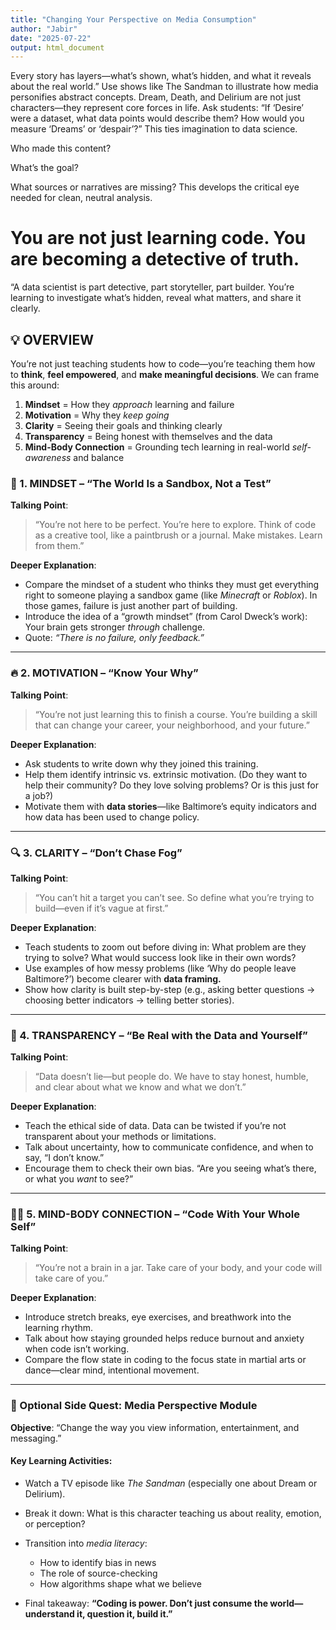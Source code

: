 ```yaml
---
title: "Changing Your Perspective on Media Consumption"
author: "Jabir"
date: "2025-07-22"
output: html_document
---
```


Every story has layers—what’s shown, what’s hidden, and what it reveals about the real world.” Use shows like The Sandman to illustrate how media personifies abstract concepts. Dream, Death, and Delirium are not just characters—they represent core forces in life. Ask students: “If ‘Desire’ were a dataset, what data points would describe them? How would you measure ‘Dreams’ or ‘despair’?” This ties imagination to data science.

Who made this content?

What’s the goal?

What sources or narratives are missing? This develops the critical eye needed for clean, neutral analysis.

# You are not just learning code. You are becoming a detective of truth.

“A data scientist is part detective, part storyteller, part builder. You’re learning to investigate what’s hidden, reveal what matters, and share it clearly.

## 💡 OVERVIEW

You're not just teaching students how to code—you’re teaching them how to **think**, **feel empowered**, and **make meaningful decisions**. We can frame this around:

1.  **Mindset** = How they *approach* learning and failure
2.  **Motivation** = Why they *keep going*
3.  **Clarity** = Seeing their goals and thinking clearly
4.  **Transparency** = Being honest with themselves and the data
5.  **Mind-Body Connection** = Grounding tech learning in real-world *self-awareness* and balance

### 🧠 1. MINDSET – "The World Is a Sandbox, Not a Test"

**Talking Point**:

> “You’re not here to be perfect. You’re here to explore. Think of code as a creative tool, like a paintbrush or a journal. Make mistakes. Learn from them.”

**Deeper Explanation**:

-   Compare the mindset of a student who thinks they must get everything right to someone playing a sandbox game (like *Minecraft* or *Roblox*). In those games, failure is just another part of building.
-   Introduce the idea of a “growth mindset” (from Carol Dweck’s work): Your brain gets stronger *through* challenge.
-   Quote: *"There is no failure, only feedback."*

------------------------------------------------------------------------

### 🔥 2. MOTIVATION – "Know Your Why"

**Talking Point**:

> “You’re not just learning this to finish a course. You’re building a skill that can change your career, your neighborhood, and your future.”

**Deeper Explanation**:

-   Ask students to write down why they joined this training.
-   Help them identify intrinsic vs. extrinsic motivation. (Do they want to help their community? Do they love solving problems? Or is this just for a job?)
-   Motivate them with **data stories**—like Baltimore’s equity indicators and how data has been used to change policy.

------------------------------------------------------------------------

### 🔍 3. CLARITY – "Don’t Chase Fog"

**Talking Point**:

> “You can’t hit a target you can’t see. So define what you’re trying to build—even if it’s vague at first.”

**Deeper Explanation**:

-   Teach students to zoom out before diving in: What problem are they trying to solve? What would success look like in their own words?
-   Use examples of how messy problems (like ‘Why do people leave Baltimore?’) become clearer with **data framing.**
-   Show how clarity is built step-by-step (e.g., asking better questions → choosing better indicators → telling better stories).

------------------------------------------------------------------------

### 💬 4. TRANSPARENCY – "Be Real with the Data and Yourself"

**Talking Point**:

> “Data doesn't lie—but people do. We have to stay honest, humble, and clear about what we know and what we don't.”

**Deeper Explanation**:

-   Teach the ethical side of data. Data can be twisted if you're not transparent about your methods or limitations.
-   Talk about uncertainty, how to communicate confidence, and when to say, “I don’t know.”
-   Encourage them to check their own bias. “Are you seeing what’s there, or what you *want* to see?”

------------------------------------------------------------------------

### 🧘🏾 5. MIND-BODY CONNECTION – "Code With Your Whole Self"

**Talking Point**:

> “You’re not a brain in a jar. Take care of your body, and your code will take care of you.”

**Deeper Explanation**:

-   Introduce stretch breaks, eye exercises, and breathwork into the learning rhythm.
-   Talk about how staying grounded helps reduce burnout and anxiety when code isn’t working.
-   Compare the flow state in coding to the focus state in martial arts or dance—clear mind, intentional movement.

------------------------------------------------------------------------

### 🌟 Optional Side Quest: Media Perspective Module

**Objective**: “Change the way you view information, entertainment, and messaging.”

#### Key Learning Activities:

-   Watch a TV episode like *The Sandman* (especially one about Dream or Delirium).

-   Break it down: What is this character teaching us about reality, emotion, or perception?

-   Transition into *media literacy*:

    -   How to identify bias in news
    -   The role of source-checking
    -   How algorithms shape what we believe

-   Final takeaway: **“Coding is power. Don’t just consume the world—understand it, question it, build it.”**
